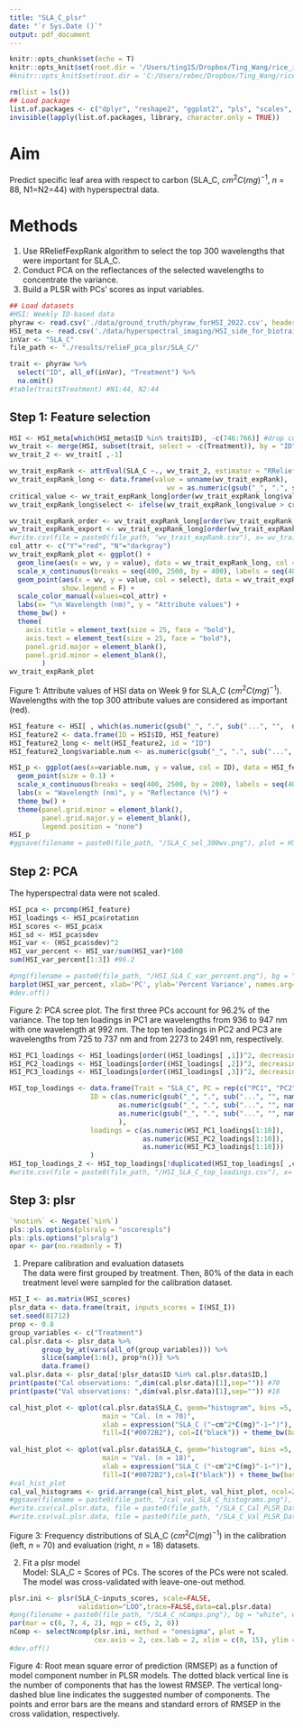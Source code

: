 ```yaml
---
title: "SLA_C_plsr"
date: "`r Sys.Date ()`"
output: pdf_document
---
```


```r
knitr::opts_chunk$set(echo = T)
knitr::opts_knit$set(root.dir = '/Users/ting15/Dropbox/Ting_Wang/rice_imaging_ms')
#knitr::opts_knit$set(root.dir = 'C:/Users/rebec/Dropbox/Ting_Wang/rice_imaging_ms')
```

```r
rm(list = ls())
## Load package 
list.of.packages <- c("dplyr", "reshape2", "ggplot2", "pls", "scales", "kableExtra", "ggpubr", "gridExtra", "CORElearn", "spectratrait")
invisible(lapply(list.of.packages, library, character.only = TRUE))
```
# Aim  

Predict specific leaf area with respect to carbon (SLA_C, $cm^2 C(mg)^{-1}$, *n* = 88, N1=N2=44) with hyperspectral data.  

# Methods  

1. Use RReliefFexpRank algorithm to select the top 300 wavelengths that were important for SLA_C.  
2. Conduct PCA on the reflectances of the selected wavelengths to concentrate the variance.  
3. Build a PLSR with PCs' scores as input variables.   

```r
## Load datasets  
#HSI: Weekly ID-based data
phyraw <- read.csv('./data/ground_truth/phyraw_forHSI_2022.csv', header = T, sep = ',', dec = '.')
HSI_meta <- read.csv('./data/hyperspectral_imaging/HSI_side_for_biotraits_mod_W9.csv', header = T, sep = ',', dec = '.')
inVar <- "SLA_C"
file_path <- "./results/relieF_pca_plsr/SLA_C/"
```

```r
trait <- phyraw %>%
  select("ID", all_of(inVar), "Treatment") %>%
  na.omit() 
#table(trait$Treatment) #N1:44, N2:44
```

## Step 1: Feature selection    

```r
HSI <- HSI_meta[which(HSI_meta$ID %in% trait$ID), -c(746:766)] #drop columns with wv > 2500 and meta data 
wv_trait <- merge(HSI, subset(trait, select = -c(Treatment)), by = "ID")
wv_trait_2 <- wv_trait[ ,-1]

wv_trait_expRank <- attrEval(SLA_C ~., wv_trait_2, estimator = "RReliefFexpRank", ReliefIterations = nrow(trait)*50) 
wv_trait_expRank_long <- data.frame(value = unname(wv_trait_expRank), 
                                       wv = as.numeric(gsub("_", ".", sub("...", "",  names(wv_trait_expRank)))))
critical_value <- wv_trait_expRank_long[order(wv_trait_expRank_long$value, decreasing = T)[300], 1]
wv_trait_expRank_long$select <- ifelse(wv_trait_expRank_long$value > critical_value, "Y", "N")

wv_trait_expRank_order <- wv_trait_expRank_long[order(wv_trait_expRank_long$value, decreasing = T)[1:300], ] 
wv_trait_expRank_export <- wv_trait_expRank_long[order(wv_trait_expRank_long$value, decreasing = T), ] 
#write.csv(file = paste0(file_path, "wv_trait_expRank.csv"), x= wv_trait_expRank_export, row.names = F)
col_attr <- c("Y"="red", "N"="darkgray")
wv_trait_expRank_plot <- ggplot() +
  geom_line(aes(x = wv, y = value), data = wv_trait_expRank_long, col = "black", size = 0.5) +
  scale_x_continuous(breaks = seq(400, 2500, by = 400), labels = seq(400, 2500, by = 400)) +
  geom_point(aes(x = wv, y = value, col = select), data = wv_trait_expRank_long, size = .7,
             show.legend = F) +
  scale_color_manual(values=col_attr) +
  labs(x= "\n Wavelength (nm)", y = "Attribute values") +                     
  theme_bw() +
  theme(
    axis.title = element_text(size = 25, face = "bold"),
    axis.text = element_text(size = 25, face = "bold"),
    panel.grid.major = element_blank(),
    panel.grid.minor = element_blank(),
        )
wv_trait_expRank_plot
```
Figure 1: Attribute values of HSI data on Week 9 for SLA_C ($cm^2 C(mg)^{-1}$). Wavelengths with the top 300 attribute values are considered as important (red).  
```r
HSI_feature <- HSI[ , which(as.numeric(gsub("_", ".", sub("...", "",  names(HSI)))) %in% wv_trait_expRank_order$wv)]
HSI_feature2 <- data.frame(ID = HSI$ID, HSI_feature)
HSI_feature2_long <- melt(HSI_feature2, id = "ID")
HSI_feature2_long$variable.num <- as.numeric(gsub("_", ".", sub("...", "", HSI_feature2_long$variable)))
```

```r
HSI_p <- ggplot(aes(x=variable.num, y = value, col = ID), data = HSI_feature2_long) +  
  geom_point(size = 0.1) + 
  scale_x_continuous(breaks = seq(400, 2500, by = 200), labels = seq(400, 2500, by = 200)) +
  labs(x = "Wavelength (nm)", y = "Reflectance (%)") + 
  theme_bw() +
  theme(panel.grid.minor = element_blank(),
        panel.grid.major.y = element_blank(),
        legend.position = "none")
HSI_p
#ggsave(filename = paste0(file_path, "/SLA_C_sel_300wv.png"), plot = HSI_p, device="png", width = 30, height = 12, units = "cm", dpi = 300)
```

## Step 2: PCA  
The hyperspectral data were not scaled.  

```r
HSI_pca <- prcomp(HSI_feature)
HSI_loadings <- HSI_pca$rotation
HSI_scores <- HSI_pca$x
HSI_sd <- HSI_pca$sdev
HSI_var <- (HSI_pca$sdev)^2
HSI_var_percent <- HSI_var/sum(HSI_var)*100
sum(HSI_var_percent[1:3]) #96.2
```

```r
#png(filename = paste0(file_path, "/HSI_SLA_C_var_percent.png"), bg = "white", width = 10, height = 10, units = "in", res = 300)
barplot(HSI_var_percent, xlab='PC', ylab='Percent Variance', names.arg=1:length(HSI_var_percent), las=1, ylim=c(0, max(HSI_var_percent)), col='gray')
#dev.off()
```
Figure 2: PCA scree plot. The first three PCs account for 96.2% of the variance. The top ten loadings in PC1 are wavelengths from 936 to 947 nm with one wavelength at 992 nm. The top ten loadings in PC2 and PC3 are wavelengths from 725 to 737 nm and from 2273 to 2491 nm, respectively. 
```r
HSI_PC1_loadings <- HSI_loadings[order((HSI_loadings[ ,1])^2, decreasing = T), 1]
HSI_PC2_loadings <- HSI_loadings[order((HSI_loadings[ ,2])^2, decreasing = T), 2]
HSI_PC3_loadings <- HSI_loadings[order((HSI_loadings[ ,3])^2, decreasing = T), 3]

HSI_top_loadings <- data.frame(Trait = "SLA_C", PC = rep(c("PC1", "PC2", "PC3"), each = 10), 
                    ID = c(as.numeric(gsub("_", ".", sub("...", "", names(HSI_PC1_loadings[1:10])))), 
                           as.numeric(gsub("_", ".", sub("...", "", names(HSI_PC2_loadings[1:10])))),
                           as.numeric(gsub("_", ".", sub("...", "", names(HSI_PC3_loadings[1:10]))))
                           ),
                    loadings = c(as.numeric(HSI_PC1_loadings[1:10]),                   
                                 as.numeric(HSI_PC2_loadings[1:10]),
                                 as.numeric(HSI_PC3_loadings[1:10]))
                    )
HSI_top_loadings_2 <- HSI_top_loadings[!duplicated(HSI_top_loadings[ ,c('ID')]), ]
#write.csv(file = paste0(file_path, "/HSI_SLA_C_top_loadings.csv"), x= HSI_top_loadings_2, row.names = F)
```
## Step 3: plsr  
```r
`%notin%` <- Negate(`%in%`)
pls::pls.options(plsralg = "oscorespls")
pls::pls.options("plsralg")
opar <- par(no.readonly = T)
```
1. Prepare calibration and evaluation datasets  
The data were first grouped by treatment. Then, 80% of the data in each treatment level were sampled for the calibration dataset.
```r
HSI_I <- as.matrix(HSI_scores)
plsr_data <- data.frame(trait, inputs_scores = I(HSI_I))
set.seed(81712)
prop <- 0.8
group_variables <- c("Treatment")
cal.plsr.data <- plsr_data %>% 
        group_by_at(vars(all_of(group_variables))) %>%
        slice(sample(1:n(), prop*n())) %>% 
        data.frame()
val.plsr.data <- plsr_data[!plsr_data$ID %in% cal.plsr.data$ID,]
print(paste("Cal observations: ",dim(cal.plsr.data)[1],sep="")) #70
print(paste("Val observations: ",dim(val.plsr.data)[1],sep="")) #18

cal_hist_plot <- qplot(cal.plsr.data$SLA_C, geom="histogram", bins =5,
                       main = "Cal. (n = 70)",
                       xlab = expression("SLA_C ("~cm^2*C(mg)^-1~")"), ylab = "Count", 
                       fill=I("#0072B2"), col=I("black")) + theme_bw(base_size = 18)
 
val_hist_plot <- qplot(val.plsr.data$SLA_C, geom="histogram", bins =5,
                       main = "Val. (n = 18)",
                       xlab = expression("SLA_C ("~cm^2*C(mg)^-1~")"), ylab = "Count",
                       fill=I("#0072B2"),col=I("black")) + theme_bw(base_size = 18)
#val_hist_plot
cal_val_histograms <- grid.arrange(cal_hist_plot, val_hist_plot, ncol=2)
#ggsave(filename = paste0(file_path, "/cal_val_SLA_C_histograms.png"), plot = cal_val_histograms, device="png", width = 30, height = 12, units = "cm", dpi = 300)
#write.csv(cal.plsr.data, file = paste0(file_path, "/SLA_C_Cal_PLSR_Dataset.csv"), row.names=FALSE)
#write.csv(val.plsr.data, file = paste0(file_path, "/SLA_C_Val_PLSR_Dataset.csv"), row.names=FALSE)

```
Figure 3: Frequency distributions of SLA_C ($cm^2 C(mg)^{-1}$) in the calibration (left, *n* = 70) and evaluation (right, *n* = 18) datasets. 

2. Fit a plsr model    
Model: SLA_C = Scores of PCs. The scores of the PCs were not scaled. 
The model was cross-validated with leave-one-out method.  
```r
plsr.ini <- plsr(SLA_C~inputs_scores, scale=FALSE,
                 validation="LOO",trace=FALSE,data=cal.plsr.data)
#png(filename = paste0(file_path, "/SLA_C_nComps.png"), bg = "white", width = 10, height = 10, units = "in", res = 300)
par(mar = c(6, 7, 4, 2), mgp = c(5, 2, 0))
nComp <- selectNcomp(plsr.ini, method = "onesigma", plot = T, 
                     cex.axis = 2, cex.lab = 2, xlim = c(0, 15), ylim = c(0.6, 1.6), font.lab = 2, font = 2)
#dev.off()
```
Figure 4: Root mean square error of prediction (RMSEP) as a function of model component number in PLSR models. The dotted black vertical line is the number of components that has the lowest RMSEP. The vertical long-dashed blue line indicates the suggested number of components. The points and error bars are the means and standard errors of RMSEP in the cross validation, respectively.    